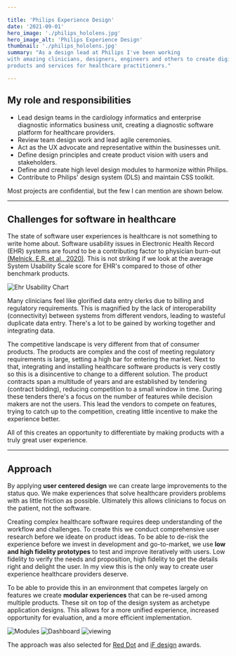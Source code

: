 ```yaml
---

title: 'Philips Experience Design' 
date: '2021-09-01' 
hero_image: './philips_hololens.jpg' 
hero_image_alt: 'Philips Experience Design' 
thumbnail: './philips_hololens.jpg' 
summary: "As a design lead at Philips I've been working
with amazing clinicians, designers, engineers and others to create digital
products and services for healthcare practitioners."

---
```


## My role and responsibilities

- Lead design teams in the cardiology informatics and enterprise diagnostic
  informatics business unit, creating a diagnostic software platform for
  healthcare providers.
- Review team design work and lead agile ceremonies.
- Act as the UX advocate and representative within the businesses unit.
- Define design principles and create product vision with users and
  stakeholders.
- Define and create high level design modules to harmonize within Philips.
- Contribute to Philips' design system (DLS) and maintain CSS toolkit.

Most projects are confidential, but the few I can mention are shown below.

---

## Challenges for software in healthcare

The state of software user experiences is healthcare is not something to write
home about. Software usability issues in Electronic Health Record (EHR) systems
are found to be a contributing factor to physician burn-out
[(Melnick. E.R. et al., 2020)](https://doi.org/10.1016/j.mayocp.2019.09.024).
This is not striking if we look at the average System Usability Scale score for
EHR's compared to those of other benchmark products.

![Ehr Usability Chart](./ehr-usability.jpg)

Many clinicians feel like glorified data entry clerks due to billing and regulatory
requirements. This is magnified by the lack of interoperability (connectivity) between systems
from different vendors, leading to wasteful duplicate data entry.
There's a lot to be gained by working together and integrating data.

The competitive landscape is very different from that of consumer products. The
products are complex and the cost of meeting regulatory requirements is large,
setting a high bar for entering the market. Next to that, integrating and installing 
healthcare software products is very costly so this is a disincentive to change to a different solution.
The product contracts span a multitude of years and are established by
tendering (contract bidding), reducing competition to a small
window in time. During these tenders there's a focus on the number of
features while decision makers are not the users. This lead the vendors to
compete on features, trying to catch up to the competition, creating little
incentive to make the experience better. 

All of this creates an opportunity to differentiate by making products with a truly great user experience.

---

## Approach

By applying **user centered design** we can create large improvements to the
status quo. We make experiences that solve healthcare providers
problems with as little friction as possible. Ultimately this allows clinicians to focus on
the patient, not the software.

Creating complex healthcare software requires deep understanding of the workflow
and challenges. To create this we conduct comprehensive user research before we 
ideate on product ideas. To be able to de-risk the experience before we invest
in development and go-to-market, we use **low and high fidelity prototypes**
to test and improve iteratively with users. Low fidelity to verify the needs
and proposition, high fidelity to get the details right and delight the user. 
In my view this is the only way to create user experience healthcare providers deserve.

To be able to provide this in an environment that competes largely on features
we create **modular experiences** that can be re-used among multiple
products. These sit on top of the design system as archetype application
designs. This allows for a more unified experience, increased opportunity for
evaluation, and a more efficient implementation.

<img src='./modules.png' alt='Modules' style='max-width:60rem' />

<img src='./dashboard.jpg' alt='Dashboard' style='max-width:60rem' />

<img src='./viewing.jpg' alt='viewing' style='max-width:60rem' />

The approach was also selected for
[Red Dot](https://www.red-dot.org/project/modular-healthcare-informatics-user-interface-system-49274)
and
[iF design](https://ifdesign.com/en/winner-ranking/project/modular-design-approach/273175)
awards.
